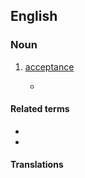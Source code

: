 ==English==

===Noun===
{{en-noun|-}}

# {{lb|en|dated}} [[acceptance]]
#* {{quote-book|en|passage=Here's a proof of gift, But here's no proof, sir, of '''acceptancy'''.|author=Elizabeth Barrett Browning|title=Aurora Leigh, book 2|year=1856}}

====Related terms====
* {{l|en|accept}}
* {{l|en|acceptance}}

====Translations====
{{trans-see|acceptance}}